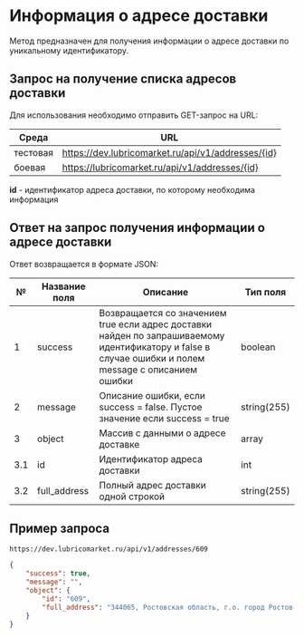 # Информация о адресе доставки

Метод предназначен для получения информации о адресе доставки по уникальному идентификатору. 

## Запрос на получение списка адресов доставки
Для использования необходимо отправить <get>GET</get>-запрос на URL:

| Среда | URL |
|---|---|
| тестовая | https://dev.lubricomarket.ru/api/v1/addresses/{id} | 
| боевая | https://lubricomarket.ru/api/v1/addresses/{id} |

<b>id</b> - идентификатор адреса доставки, по которому необходима информация


## Ответ на запрос получения информации о адресе доставки
Ответ возвращается в формате JSON:

| № | Название поля | Описание | Тип поля |
|---|---|---|---|
| 1 | success | Возвращается со значением true если адрес доставки найден по запрашиваемому идентификатору и false в случае ошибки и полем message c описанием ошибки | boolean |
| 2 | message | Описание ошибки, если success = false. Пустое значение если success = true | string(255) |
| 3 | object | Массив с данными о адресе доставке | array |
| 3.1 | id | Идентификатор адреса доставки | int |
| 3.2 | full_address | Полный адрес доставки одной строкой | string(255) |

## Пример запроса

```
https://dev.lubricomarket.ru/api/v1/addresses/609
```


```json
{
    "success": true,
    "message": "",
    "object": {
        "id": "609",
        "full_address": "344065, Ростовская область, г.о. город Ростов-на-Дону, г Ростов-на-Дону, ул Троллейбусная, д. 4"
    }
}
```
